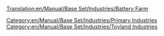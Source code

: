 [[Translation:en/Manual/Base Set/Industries/Battery Farm]]
{{en/Manual/Base Set/Industries/Industries|Image=[[File:en/Manual/Base Set/Industries/BatteryFarm.png]]
|name=Battery Farm
|climates=[[en/Manual/Climates]]
|accepts=Nothing
|produces=[[en/Manual/Base Set/Cargos/Batteries]]
|notes=Not present in other [[en/Manual/Climates]].
}}
[[Category:en/Manual/Base Set/Industries/Primary Industries]]
[[Category:en/Manual/Base Set/Industries/Toyland Industries]]